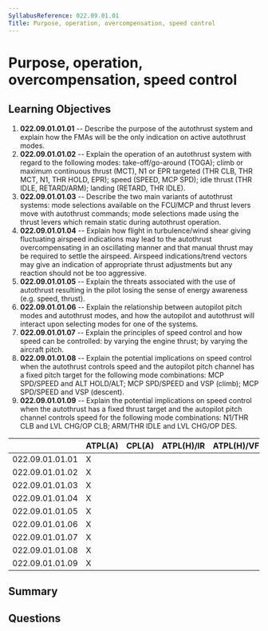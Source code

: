 ```yaml
---
SyllabusReference: 022.09.01.01
Title: Purpose, operation, overcompensation, speed control
---
```


# Purpose, operation, overcompensation, speed control

## Learning Objectives

1. **022.09.01.01.01** -- Describe the purpose of the autothrust system and
   explain how the FMAs will be the only indication on active autothrust modes.
2. **022.09.01.01.02** -- Explain the operation of an autothrust system with
   regard to the following modes: take-off/go-around (TOGA); climb or maximum
   continuous thrust (MCT), N1 or EPR targeted (THR CLB, THR MCT, N1, THR HOLD,
   EPR); speed (SPEED, MCP SPD); idle thrust (THR IDLE, RETARD/ARM); landing
   (RETARD, THR IDLE).
3. **022.09.01.01.03** -- Describe the two main variants of autothrust systems:
   mode selections available on the FCU/MCP and thrust levers move with
   autothrust commands; mode selections made using the thrust levers which
   remain static during autothrust operation.
4. **022.09.01.01.04** -- Explain how flight in turbulence/wind shear giving
   fluctuating airspeed indications may lead to the autothrust overcompensating
   in an oscillating manner and that manual thrust may be required to settle the
   airspeed. Airspeed indications/trend vectors may give an indication of
   appropriate thrust adjustments but any reaction should not be too aggressive.
5. **022.09.01.01.05** -- Explain the threats associated with the use of
   autothrust resulting in the pilot losing the sense of energy awareness (e.g.
   speed, thrust).
6. **022.09.01.01.06** -- Explain the relationship between autopilot pitch modes
   and autothrust modes, and how the autopilot and autothrust will interact upon
   selecting modes for one of the systems.
7. **022.09.01.01.07** -- Explain the principles of speed control and how speed
   can be controlled: by varying the engine thrust; by varying the aircraft
   pitch.
8. **022.09.01.01.08** -- Explain the potential implications on speed control when
   the autothrust controls speed and the autopilot pitch channel has a fixed
   pitch target for the following mode combinations: MCP SPD/SPEED and ALT
   HOLD/ALT; MCP SPD/SPEED and VSP (climb); MCP SPD/SPEED and VSP (descent).
9. **022.09.01.01.09** -- Explain the potential implications on speed control when
   the autothrust has a fixed thrust target and the autopilot pitch channel
   controls speed for the following mode combinations: N1/THR CLB and LVL CHG/OP
   CLB; ARM/THR IDLE and LVL CHG/OP DES.

|                 | ATPL(A) | CPL(A) | ATPL(H)/IR | ATPL(H)/VFR | CPL(H) | IR  | CBIR(A) |
| --------------- | ------- | ------ | ---------- | ----------- | ------ | --- | ------- |
| 022.09.01.01.01 | X       |        |            |             |        |     |         |
| 022.09.01.01.02 | X       |        |            |             |        |     |         |
| 022.09.01.01.03 | X       |        |            |             |        |     |         |
| 022.09.01.01.04 | X       |        |            |             |        |     |         |
| 022.09.01.01.05 | X       |        |            |             |        |     |         |
| 022.09.01.01.06 | X       |        |            |             |        |     |         |
| 022.09.01.01.07 | X       |        |            |             |        |     |         |
| 022.09.01.01.08 | X       |        |            |             |        |     |         |
| 022.09.01.01.09 | X       |        |            |             |        |     |         |

## Summary

## Questions
